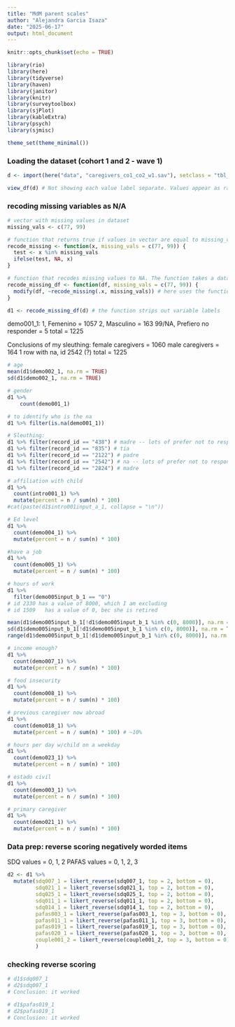 ```yaml
---
title: "MdM parent scales"
author: "Alejandra Garcia Isaza"
date: "2025-06-17"
output: html_document
---
```


```r
knitr::opts_chunk$set(echo = TRUE)

library(rio)
library(here)
library(tidyverse)
library(haven)
library(janitor)
library(knitr)
library(surveytoolbox)
library(sjPlot)
library(kableExtra)
library(psych)
library(sjmisc)

theme_set(theme_minimal())
```


### Loading the dataset (cohort 1 and 2 - wave 1)
```r
d <- import(here("data", "caregivers_co1_co2_w1.sav"), setclass = "tbl_df")

view_df(d) # Not showing each value label separate. Values appear as range, prob due to haven stripping labels when I exported. 
```


### recoding missing variables as N/A
```r

# vector with missing values in dataset
missing_vals <- c(77, 99)

# function that returns true if values in vector are equal to missing_vals. The function takes a vector x, and specified values of missing data
recode_missing <- function(x, missing_vals = c(77, 99)) {
  test <- x %in% missing_vals
  ifelse(test, NA, x)
}

# function that recodes missing values to NA. The function takes a dataframe with variables with missing data, and specified values of missing data
recode_missing_df <- function(df, missing_vals = c(77, 99)) {
  modify(df, ~recode_missing(.x, missing_vals)) # here uses the function created above
}

d1 <- recode_missing_df(d) # the function strips out variable labels
```


demo001_1:
1, Femenino = 1057
2, Masculino = 163
99/NA, Prefiero no responder	= 5 
total = 1225

Conclusions of my sleuthing: 
female caregivers = 1060
male caregivers = 164
1 row with na, id 2542 (?)
total = 1225

```r
# age
mean(d1$demo002_1, na.rm = TRUE)
sd(d1$demo002_1, na.rm = TRUE)

# gender
d1 %>%
  	count(demo001_1)

# to identify who is the na
d1 %>% filter(is.na(demo001_1))

# Sleuthing:
d1 %>% filter(record_id == "438") # madre -- lots of prefer not to respond
d1 %>% filter(record_id == "835") # tia
d1 %>% filter(record_id == "2122") # padre
d1 %>% filter(record_id == "2542") # na -- lots of prefer not to respond
d1 %>% filter(record_id == "2824") # madre

# affiliation with child
d1 %>%
  count(intro001_1) %>%
  mutate(percent = n / sum(n) * 100)
#cat(paste(d1$intro001input_a_1, collapse = "\n"))

# Ed level
d1 %>%
  count(demo004_1) %>%
  mutate(percent = n / sum(n) * 100)

#have a job
d1 %>%
  count(demo005_1) %>%
  mutate(percent = n / sum(n) * 100)

# hours of work
d1 %>%
  filter(demo005input_b_1 == "0")
# id 2330 has a value of 8000, which I am excluding
# id 1509	has a value of 0, bec she is retired

mean(d1$demo005input_b_1[!d1$demo005input_b_1 %in% c(0, 8000)], na.rm = TRUE)
sd(d1$demo005input_b_1[!d1$demo005input_b_1 %in% c(0, 8000)], na.rm = TRUE)
range(d1$demo005input_b_1[!d1$demo005input_b_1 %in% c(0, 8000)], na.rm = TRUE)

# income enough?
d1 %>%
  count(demo007_1) %>%
  mutate(percent = n / sum(n) * 100)

# food insecurity
d1 %>%
  count(demo008_1) %>%
  mutate(percent = n / sum(n) * 100)

# previous caregiver now abroad
d1 %>%
  count(demo018_1) %>%
  mutate(percent = n / sum(n) * 100) # ~10%

# hours per day w/child on a weekday
d1 %>%
  count(demo023_1) %>%
  mutate(percent = n / sum(n) * 100)

# estado civil
d1 %>%
  count(demo003_1) %>%
  mutate(percent = n / sum(n) * 100)

# primary caregiver
d1 %>%
  count(demo021_1) %>%
  mutate(percent = n / sum(n) * 100)
```


### Data prep: reverse scoring negatively worded items

SDQ values = 0, 1, 2
PAFAS values = 0, 1, 2, 3
```r
d2 <- d1 %>%
  mutate(sdq007_1 = likert_reverse(sdq007_1, top = 2, bottom = 0),
         sdq021_1 = likert_reverse(sdq021_1, top = 2, bottom = 0),
         sdq025_1 = likert_reverse(sdq025_1, top = 2, bottom = 0),
         sdq011_1 = likert_reverse(sdq011_1, top = 2, bottom = 0),
         sdq014_1 = likert_reverse(sdq014_1, top = 2, bottom = 0),
         pafas003_1 = likert_reverse(pafas003_1, top = 3, bottom = 0),
         pafas011_1 = likert_reverse(pafas011_1, top = 3, bottom = 0),
         pafas019_1 = likert_reverse(pafas019_1, top = 3, bottom = 0),
         pafas020_1 = likert_reverse(pafas020_1, top = 3, bottom = 0),
         couple001_2 = likert_reverse(couple001_2, top = 3, bottom = 0),
         )
```


### checking reverse scoring
```r
# d1$sdq007_1
# d2$sdq007_1
# Conclusion: it worked

# d1$pafas019_1
# d2$pafas019_1
# Conclusion: it worked
```

